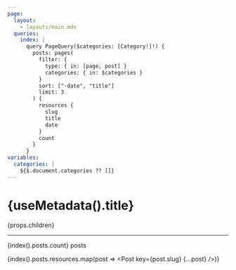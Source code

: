 ```yaml
---
page:
  layout:
    - layouts/main.mdx
  queries:
    index: |
      query PageQuery($categories: [Category!]!) {
        posts: pages(
          filter: {
            type: { in: [page, post] }
            categories: { in: $categories }
          }
          sort: ["-date", "title"]
          limit: 3
        ) {
          resources {
            slug
            title
            date
          }
          count
        }
      }
variables:
  categories: |
    ${$.document.categories ?? []}
---
```



# {useMetadata().title}

{props.children}

---

{index().posts.count} posts

{index().posts.resources.map(post => <Post key={post.slug} {...post} />)}

